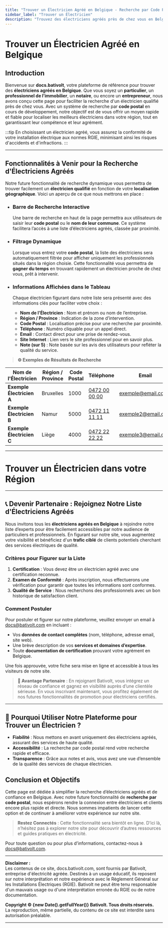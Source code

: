 ```yaml
---
title: "Trouver un Électricien Agréé en Belgique - Recherche par Code Postal"
sidebar_label: "Trouver un Électricien"
description: "Trouvez des électriciens agréés près de chez vous en Belgique. Bénéficiez de notre moteur de recherche par code postal pour trouver rapidement un professionnel qualifié."
---
```


# Trouver un Électricien Agréé en Belgique

## Introduction

Bienvenue sur **docs.bativolt**, votre plateforme de référence pour trouver des **électriciens agréés en Belgique**. Que vous soyez un **particulier**, un **professionnel de l’immobilier**, un **notaire**, ou encore un **entrepreneur**, nous avons conçu cette page pour faciliter la recherche d'un électricien qualifié près de chez vous. Avec un système de recherche par **code postal** en cours de développement, notre objectif est de vous offrir un moyen rapide et fiable pour localiser les meilleurs électriciens dans votre région, tout en garantissant leur compétence et leur agrément.

:::tip 
En choisissant un électricien agréé, vous assurez la conformité de votre installation électrique aux normes RGIE, minimisant ainsi les risques d'accidents et d'infractions.
:::

---

## Fonctionnalités à Venir pour la Recherche d'Électriciens Agréés

Notre future fonctionnalité de recherche dynamique vous permettra de trouver facilement un **électricien qualifié** en fonction de votre **localisation géographique**. Voici un aperçu de ce que nous mettrons en place :

- ### Barre de Recherche Interactive
  Une barre de recherche en haut de la page permettra aux utilisateurs de saisir leur **code postal** ou le **nom de leur commune**. Ce système facilitera l’accès à une liste d’électriciens agréés, classée par proximité.

- ### Filtrage Dynamique
  Lorsque vous entrez votre **code postal**, la liste des électriciens sera automatiquement filtrée pour afficher uniquement les professionnels situés dans la région choisie. Cette fonctionnalité vous permettra de **gagner du temps** en trouvant rapidement un électricien proche de chez vous, prêt à intervenir.

- ### Informations Affichées dans le Tableau
  Chaque électricien figurant dans notre liste sera présenté avec des informations clés pour faciliter votre choix :
  
  - **Nom de l'Électricien** : Nom et prénom ou nom de l’entreprise.
  - **Région / Province** : Indication de la zone d’intervention.
  - **Code Postal** : Localisation précise pour une recherche par proximité.
  - **Téléphone** : Numéro cliquable pour un appel direct.
  - **Email** : Contact direct pour une prise de rendez-vous.
  - **Site Internet** : Lien vers le site professionnel pour en savoir plus.
  - **Note (sur 5)** : Note basée sur les avis des utilisateurs pour refléter la qualité du service.

> **⚙️ Exemples de Résultats de Recherche**

| Nom de l'Électricien       | Région / Province | Code Postal | Téléphone              | Email                     | Site Internet              | Note |
|----------------------------|-------------------|-------------|-------------------------|---------------------------|-----------------------------|--------------|
| **Exemple Électricien A**  | Bruxelles         | 1000        | [0472 00 00 00](tel:0472000000) | exemple@email.com          | [exemple.com](https://www.exemple.com) | ⭐⭐⭐⭐☆       |
| **Exemple Électricien B**  | Namur             | 5000        | [0472 11 11 11](tel:0472111111) | exemple2@email.com         | [exemple2.com](https://www.exemple2.com) | ⭐⭐⭐☆☆       |
| **Exemple Électricien C**  | Liège             | 4000        | [0472 22 22 22](tel:0472222222) | exemple3@email.com         | [exemple3.com](https://www.exemple3.com) | ⭐⭐⭐⭐☆       |

---


# Trouver un Électricien dans votre Région

<ElectricianSearch />

---

## 📞 Devenir Partenaire : Rejoignez Notre Liste d'Électriciens Agréés

Nous invitons tous les **électriciens agréés en Belgique** à rejoindre notre liste d’experts pour être facilement accessibles par notre audience de particuliers et professionnels. En figurant sur notre site, vous augmentez votre visibilité et bénéficiez d'un **trafic ciblé** de clients potentiels cherchant des services électriques de qualité.

### Critères pour Figurer sur la Liste

1. **Certification** : Vous devez être un électricien agréé avec une certification reconnue.
2. **Examen de Conformité** : Après inscription, nous effectuerons une vérification pour garantir que toutes les informations sont conformes.
3. **Qualité de Service** : Nous recherchons des professionnels avec un bon historique de satisfaction client.

### Comment Postuler

Pour postuler et figurer sur notre plateforme, veuillez envoyer un email à [docs@bativolt.com](mailto:docs@bativolt.com) en incluant :
- Vos **données de contact complètes** (nom, téléphone, adresse email, site web).
- Une brève description de vos **services et domaines d’expertise**.
- Toute **documentation de certification** prouvant votre agrément en Belgique.

Une fois approuvée, votre fiche sera mise en ligne et accessible à tous les visiteurs de notre site.

> **💼 Avantage Partenaire** : En rejoignant Bativolt, vous intégrez un réseau de confiance et gagnez en visibilité auprès d’une clientèle sérieuse. En vous inscrivant maintenant, vous profitez également de nos futures fonctionnalités de promotion pour électriciens certifiés.

---

## 🔎 Pourquoi Utiliser Notre Plateforme pour Trouver un Électricien ?

- **Fiabilité** : Nous mettons en avant uniquement des électriciens agréés, assurant des services de haute qualité.
- **Accessibilité** : La recherche par code postal rend votre recherche rapide et efficace.
- **Transparence** : Grâce aux notes et avis, vous avez une vue d’ensemble de la qualité des services de chaque électricien.

## Conclusion et Objectifs

Cette page est dédiée à simplifier la recherche d’électriciens agréés et de confiance en Belgique. Avec notre future fonctionnalité de **recherche par code postal**, nous espérons rendre la connexion entre électriciens et clients encore plus rapide et directe. Nous sommes impatients de lancer cette option et de continuer à améliorer votre expérience sur notre site.

> **Restez Connectés** : Cette fonctionnalité sera bientôt en ligne. D’ici là, n’hésitez pas à explorer notre site pour découvrir d’autres ressources et guides pratiques en électricité.

Pour toute question ou pour plus d’informations, contactez-nous à [docs@bativolt.com](mailto:docs@bativolt.com).

---

**Disclaimer :**  
Les contenus de ce site, docs.bativolt.com, sont fournis par Bativolt, entreprise d'électricité agréée. Destinés à un usage éducatif, ils reposent sur notre interprétation et notre expérience avec le Règlement Général sur les Installations Électriques (RGIE). Bativolt ne peut être tenu responsable d'un mauvais usage ou d'une interprétation erronée du RGIE ou de notre documentation.

**Copyright © {new Date().getFullYear()} Bativolt. Tous droits réservés.**  
La reproduction, même partielle, du contenu de ce site est interdite sans autorisation préalable.

---
